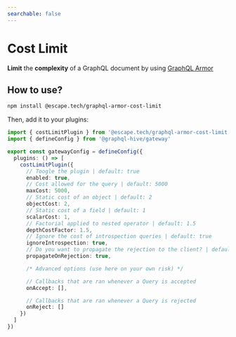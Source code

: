 ```yaml
---
searchable: false
---
```


# Cost Limit

**Limit** the **complexity** of a GraphQL document by using
[GraphQL Armor](https://escape.tech/graphql-armor/docs/plugins/cost-limit)

## How to use?

```sh npm2yarn
npm install @escape.tech/graphql-armor-cost-limit
```

Then, add it to your plugins:

```ts filename="gateway.config.ts"
import { costLimitPlugin } from '@escape.tech/graphql-armor-cost-limit'
import { defineConfig } from '@graphql-hive/gateway'

export const gatewayConfig = defineConfig({
  plugins: () => [
    costLimitPlugin({
      // Toogle the plugin | default: true
      enabled: true,
      // Cost allowed for the query | default: 5000
      maxCost: 5000,
      // Static cost of an object | default: 2
      objectCost: 2,
      // Static cost of a field | default: 1
      scalarCost: 1,
      // Factorial applied to nested operator | default: 1.5
      depthCostFactor: 1.5,
      // Ignore the cost of introspection queries | default: true
      ignoreIntrospection: true,
      // Do you want to propagate the rejection to the client? | default: true
      propagateOnRejection: true,

      /* Advanced options (use here on your own risk) */

      // Callbacks that are ran whenever a Query is accepted
      onAccept: [],

      // Callbacks that are ran whenever a Query is rejected
      onReject: []
    })
  ]
})
```
